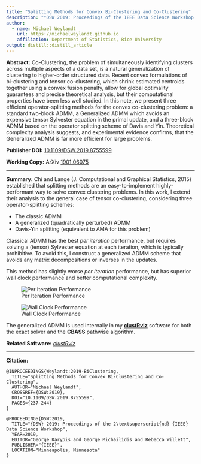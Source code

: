 ```yaml
---
title: "Splitting Methods for Convex Bi-Clustering and Co-Clustering"
description: "*DSW 2019: Proceedings of the IEEE Data Science Workshop 2019*, pp.237-244. 2019."
author:
  - name: Michael Weylandt
    url: https://michaelweylandt.github.io
    affiliation: Department of Statistics, Rice University
output: distill::distill_article
---
```



**Abstract:** Co-Clustering, the problem of simultaneously identifying clusters across multiple aspects of a data set, is a natural generalization of clustering to higher-order structured data. Recent convex formulations of bi-clustering and tensor co-clustering, which shrink estimated centroids together using a convex fusion penalty, allow for global optimality guarantees and precise theoretical analysis, but their computational properties have been less well studied. In this note, we present three efficient operator-splitting methods for the convex co-clustering problem: a standard two-block ADMM, a Generalized ADMM which avoids an expensive tensor Sylvester equation in the primal update, and a three-block ADMM based on the operator splitting scheme of Davis and Yin. Theoretical complexity analysis suggests, and experimental evidence confirms, that the Generalized ADMM is far more efficient for large problems. 

**Publisher DOI:** [10.1109/DSW.2019.8755599](https://doi.org/10.1109/DSW.2019.8755599)

**Working Copy:** ArXiv [1901.06075](https://arxiv.org/abs/1901.06075)

<hr>

**Summary:** Chi and Lange (J. Computational and Graphical Statistics, 2015) established that splitting methods are an easy-to-implement highly-performant way to solve convex clustering problems. In this work, I extend their analysis to the general case of tensor co-clustering, considering three operator-splitting schemes: 

- The classic ADMM
- A generalized (quadratically perturbed) ADMM
- Davis-Yin splitting (equivalent to AMA for this problem)

Classical ADMM has the best *per iteration* performance, but requires solving a (tensor) Sylvester equation at each iteration, which is typically prohibitive. To avoid this, I construct a generalized ADMM scheme that avoids any matrix decompositions or inverses in the updates. 

\begin{align*}
  \mathbf{U}^{(k+1)} &= \left(\alpha \mathbf{U}^{(k)} + \mathbf{X} + \rho\mathbf{D}_{\text{row}}^T(\mathbf{V}^{(k)} - \rho^{-1}\mathbf{Z}^{(k)}_{\text{row}} - \mathbf{D}_{\text{row}}\mathbf{U}^{(k)}) \right. \\ &\left.\qquad+ \rho(\mathbf{V}^{(k)}_{\text{col}} - \rho^{-1}\mathbf{Z}^{(k)}_{\text{col}} - \mathbf{U}^{(k)}\mathbf{D}_{\text{col}})\mathbf{D}_{\text{col}}^T \right)/(1+\alpha) \\
\begin{pmatrix} \mathbf{V}^{(k+1)}_{\text{row}} \\ \mathbf{V}^{(k+1)}_{\text{col}} \end{pmatrix} &= \begin{pmatrix} \text{prox}_{\lambda / \rho  \|\cdot\|_{\text{row}, q}}(\mathbf{D}_{\text{row}}\mathbf{U}^{(k+1)} + \rho^{-1}\mathbf{Z}^{(k)}_{\text{row}}) \\
  \text{prox}_{\lambda / \rho  \|\cdot\|_{\text{col}, q}}(\mathbf{U}^{(k+1)}\mathbf{D}_{\text{col}} + \rho^{-1}\mathbf{Z}^{(k)}_{\text{col}})  \end{pmatrix} \\
    \begin{pmatrix} \mathbf{Z}^{(k+1)}_{\text{row}} \\ \mathbf{Z}^{(k+1)}_{\text{col}} \end{pmatrix} &= \begin{pmatrix} \mathbf{Z}^{(k)}_{\text{row}} + \rho(\mathbf{D}_{\text{row}}\mathbf{U}^{(k+1)} - \mathbf{V}^{(k+1)}_{\text{row}}) \\ \mathbf{Z}^{(k)}_{\text{col}} + \rho(\mathbf{U}^{(k+1)}\mathbf{D}_{\text{col}} - \mathbf{V}^{(k+1)}_{\text{col}})
\end{pmatrix}
\end{align*}
This method has slightly worse *per iteration* performance, but has superior wall clock performance and better computational complexity. 

![Per Iteration Performance](../assets/coclustering_algs/iteration.png)

![Wall Clock Performance](../assets/coclustering_algs/elapsed.png)

The generalized ADMM is used internally in my [**clustRviz**](../software/clustRviz.html) software for both the exact solver and the **CBASS** pathwise algorithm.

**Related Software:** [*clustRviz*](../software/clustrviz.html)

<hr>

**Citation:**

```
@INPROCEEDINGS{Weylandt:2019-BiClustering,
  TITLE="Splitting Methods for Convex Bi-Clustering and Co-Clustering",
  AUTHOR="Michael Weylandt",
  CROSSREF={DSW:2019},
  DOI="10.1109/DSW.2019.8755599",
  PAGES={237-244}
}

@PROCEEDINGS{DSW:2019,
  TITLE="{DSW} 2019: Proceedings of the 2\textsuperscript{nd} {IEEE} Data Science Workshop",
  YEAR=2019,
  EDITOR="George Karypis and George Michailidis and Rebecca Willett",
  PUBLISHER="{IEEE}",
  LOCATION="Minneapolis, Minnesota"
}
```
